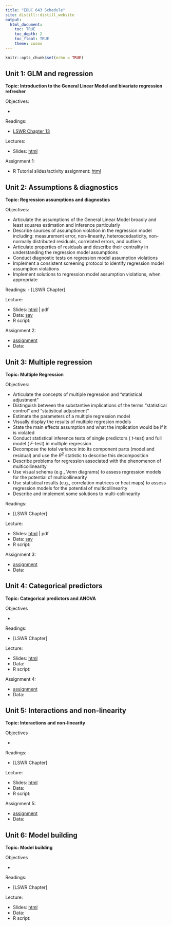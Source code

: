 ```yaml
---
title: "EDUC 643 Schedule"
site: distill::distill_website
output:
  html_document:
    toc: TRUE
    toc_depth: 2
    toc_float: TRUE
    theme: cosmo
---
```


```r
knitr::opts_chunk$set(echo = TRUE)
```


## Unit 1: GLM and regression

**Topic: Introduction to the General Linear Model and bivariate regression refresher**

Objectives:

- 

Readings: 

- [LSWR Chapter 13](https://learningstatisticswithr.com/lsr-0.6.pdf) 

Lectures:

- Slides: [html](./slides/EDUC643_1_intro.html)

Assignment 1:

- R Tutorial slides/activity assignment: [html](./slides/tutorial2.html)

## Unit 2: Assumptions & diagnostics

**Topic: Regression assumptions and diagnostics**

Objectives:

- Articulate the assumptions of the General Linear Model broadly and least squares estimation and inference particularly
- Describe sources of assumption violation in the regression model including: measurement error, non-linearity, heteroscedasticity, non-normally distributed residuals, correlated errors, and outliers.
- Articulate properties of residuals and describe their centrality in understanding the regression model assumptions
- Conduct diagnostic tests on regression model assumption violations
- Implement a consistent screening protocol to identify regression model assumption violations
- Implement solutions to regression model assumption violations, when appropriate

Readings:
- [LSWR Chapter]

Lecture: 

- Slides: [html](./slides/EDUC643_2_assumptions.html) | pdf
- Data: [sav](./data/male_do_eating.sav)
- R script: 

Assignment 2:

- [assignment](./assignments/assignment02.html)
- Data:

 
## Unit 3: Multiple regression

**Topic: Multiple Regression**

Objectives:

- Articulate the concepts of multiple regression and "statistical adjustment"
- Distinguish between the substantive implications of the terms "statistical control" and "statistical adjustment"
- Estimate the parameters of a multiple regression model
- Visually display the results of multiple regresion models
- State the main effects assumption and what the implication would be if it is violated
- Conduct statistical inference tests of single predictors ( $t$-test) and full model ( $F$-test) in multiple regression
- Decompose the total variance into its component parts (model and residual) and use the $R^2$ statistic to describe this decomposition
- Describe problems for regression associated with the phenomenon of multicollinearity
- Use visual schema (e.g., Venn diagrams) to assess regression models for the potential of multicollinearity
- Use statistical results (e.g., correlation matrices or heat maps) to assess regression models for the potential of multicollinearity
- Describe and implement some solutions to multi-collinearity

Readings: 

- [LSWR Chapter]

Lecture: 

- Slides: [html](./slides/EDUC643_3_mult_regression.html) | pdf
- Data: [sav](./data/male_do_eating.sav)
- R script: 
 
Assignment 3: 

- [assignment](./assignments/assignment03.html)
- Data: 

 
## Unit 4: Categorical predictors

**Topic: Categorical predictors and ANOVA**

Objectives

- 

Readings: 

- [LSWR Chapter]

Lecture: 

- Slides: [html](./slides/EDUC643_4_ANOVA.html)
- Data: 
- R script: 

Assignment 4:

- [assignment](./assignments/assignment04.html)
- Data: 


## Unit 5: Interactions and non-linearity
 
**Topic: Interactions and non-linearity**


Objectives

- 

Readings: 

- [LSWR Chapter]

Lecture: 

- Slides: [html](./slides/EDUC643_5_interactions.html)
- Data: 
- R script: 

Assignment 5:

- [assignment](./assignments/assignment05.html)
- Data: 


## Unit 6: Model building
 
**Topic: Model building**


Objectives

- 

Readings: 

- [LSWR Chapter]

Lecture: 

- Slides: [html](./slides/EDUC643_5_modeling.html)
- Data: 
- R script: 

